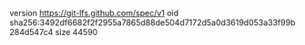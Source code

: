 version https://git-lfs.github.com/spec/v1
oid sha256:3492df6682f2f2955a7865d88de504d7172d5a0d3619d053a33f99b284d547c4
size 44590
